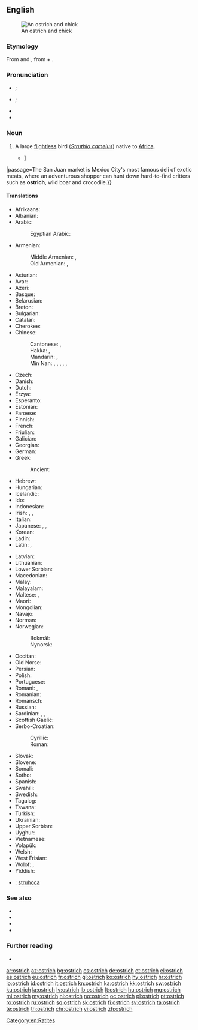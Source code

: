 ==English==
[[Image:Ostrich and chick.jpg|thumb|An ostrich and chick]]

===Etymology===
From {{etyl|xno|en}} {{m|fro|ostrige}} and {{etyl|fro|en}} {{m|fro|ostruce}}, from {{etyl|la|en}} {{m|la|avis||bird}} + {{m|la|strūthiō||ostrich}}.

===Pronunciation===
* {{a|RP}} {{IPA|/ˈɒs.tɹɪt͡ʃ/|/ˈɒs.tɹɪd͡ʒ/|lang=en}}; {{enPR|ŏs'trĭch|ŏs'trĭj}}
* {{a|GenAm}} {{IPA|/ˈɔs.tɹɪt͡ʃ/|/ˈɑs.tɹɪt͡ʃ/|/ˈɔs.tɹɪd͡ʒ/|/ˈɑs.tɹɪd͡ʒ/|lang=en}}; {{enPR|ôs'trĭch|ŏs'trĭch|ôs'trĭj|ŏs'trĭj}}
* {{audio|en-us-ostrich.ogg|Audio (US)|lang=en}}
* {{audio|en-us-ostrich-2.ogg|Audio (US) (2)|lang=en}}

===Noun===
{{en-noun|es}}

# A large [[flightless]] bird (''[[Struthio camelus]]'') native to [[Africa]].
#* {{quote-magazine|date=2013-07-26|author=[http://www.theguardian.com/profile/nick-miroff Nick Miroff]
|volume=189|issue=7|page=32|magazine={{w|The Guardian Weekly}}
|title=[http://www.theguardian.com/world/2013/jul/23/mexico-insect-cuisine-sustainable-food Mexico gets a taste for eating insects {{...}}]
|passage=The San Juan market is Mexico City's most famous deli of exotic meats, where an adventurous shopper can hunt down hard-to-find critters such as '''ostrich''', wild boar and crocodile.}}

====Translations====
{{trans-top|large flightless bird}}
* Afrikaans: {{t|af|volstruis}}
* Albanian: {{t|sq|struci}}
* Arabic: {{t|ar|نَعَامَة|f}}
*: Egyptian Arabic: {{t|arz|نعامة|f|tr=naʿama|sc=Arab}}
* Armenian: {{t+|hy|ջայլամ}}
*: Middle Armenian: {{t|axm|իշտրմուղ}}, {{t|axm|ջայլամ}}
*: Old Armenian: {{t|xcl|ջայլամն}}, {{t|xcl|ջայլեամն}}
* Asturian: {{t|ast|avestruz|f}}
* Avar: {{t|av|варанихӏинчӏ}}
* Azeri: {{t+|az|dəvəquşu}}
* Basque: {{t+|eu|ostruka}}
* Belarusian: {{t|be|стра́ус|m}}
* Breton: {{t|br|struskańval}}
* Bulgarian: {{t+|bg|щра́ус|m}}
* Catalan: {{t|ca|estruç|m}}
* Cherokee: {{t|chr|ᎬᎾ ᎤᏔᎾ|sc=Cher}}
* Chinese:
*: Cantonese: {{t|yue|鴕鳥|sc=Hani}}, {{t|yue|鸵鸟|tr=to4 niu5|sc=Hani}}
*: Hakka: {{t|hak|鴕鳥|sc=Hani}}, {{t|hak|鸵鸟|tr=thò-niâu|sc=Hani}}
*: Mandarin: {{t+|cmn|鴕鳥|sc=Hani}}, {{t+|cmn|鸵鸟|tr=tuóniǎo|sc=Hani}}
*: Min Nan: {{t+|nan|鴕鳥|sc=Hani}}, {{t|nan|鸵鸟|tr=tô-chiáu|sc=Hani}}, {{t|nan|蹄鳥|sc=Hani}}, {{t|nan|蹄鸟|tr=tê-chiáu|sc=Hani}}, {{t|nan|長頷鳥|sc=Hani}}, {{t|nan|长颔鸟|tr=tn̂g-ām-chiáu|sc=Hani}}
* Czech: {{t+|cs|pštros}}
* Danish: {{t+|da|struds}}
* Dutch: {{t+|nl|struisvogel|m}}
* Erzya: {{t|myv|дуенармунь}}
* Esperanto: {{t|eo|struto}}
* Estonian: {{t|et|jaanalind}}
* Faroese: {{t|fo|strutsur}}
* Finnish: {{t+|fi|strutsi}}
* French: {{t+|fr|autruche|f}}
* Friulian: {{t|fur|struç}}
* Galician: {{t+|gl|avestruz|f}}
* Georgian: {{t|ka|სირაქლემა|sc=Geor}}
* German: {{t+|de|Strauß|m}}
* Greek: {{t+|el|στρουθοκάμηλος|f}}
*: Ancient: {{t|grc|στρουθοκάμηλος|sc=polytonic}}
* Hebrew: {{t+|he|יען|f|tr=ya'en}}
* Hungarian: {{t+|hu|strucc}}
* Icelandic: {{t+|is|strútur}}
* Ido: {{t+|io|strucho}}
* Indonesian: {{t+|id|burung unta}}
* Irish: {{t|ga|ostrais}}, {{t|ga|struth|m}}, {{t|ga|struth-chamhall|m}}
* Italian: {{t+|it|struzzo|m}}
* Japanese: {{t+|ja|ダチョウ|tr=dachō}}, {{t+|ja|駝鳥|tr=だちょう, dachō|sc=Jpan}}, {{t|ja|オーストリッチ|tr=ōsutoritchi}}
* Korean: {{t+|ko|타조|sc=Kore}}
* Ladin: {{t|lld|struz|sc=Latn}}
* Latin: {{t|la|struthiocamelus|m}}, {{t|la|struthio|m}}
{{trans-mid}}
* Latvian: {{t|lv|strauss|m}}
* Lithuanian: {{t+|lt|strutis|m}}
* Lower Sorbian: {{t|dsb|štrus}}
* Macedonian: {{t|mk|ној|m}}
* Malay: {{t|ms|burung unta}}
* Malayalam: {{t|ml|ഒട്ടകപക്ഷി}}
* Maltese: {{t|mt|nagħma|f}}, {{t|mt|ostriċ}}
* Maori: {{t|mi|otereti}}
* Mongolian: {{t|mn|тэмээн хяруул}}
* Navajo: {{t|nv|tsídiitsoh}}
* Norman: {{t|nrf|autruche|f}}
* Norwegian:
*: Bokmål: {{t+|nb|struts|m}}
*: Nynorsk: {{t+|nn|struts|m}}
* Occitan: {{t+|oc|estruci}}
* Old Norse: {{t|non|strúz|m}}
* Persian: {{t+|fa|شترمرغ|tr=šotormorğ}}
* Polish: {{t+|pl|struś|m-an}}
* Portuguese: {{t+|pt|avestruz}}
* Romani: {{t|rom|astrechi|m}}, {{t|rom|barimatango|m}}
* Romanian: {{t+|ro|struț}}
* Romansch: {{t|rm|strut}}
* Russian: {{t+|ru|стра́ус|m}}
* Sardinian: {{t|sc|abistrussu}}, {{t|sc|bistrussu}}, {{t|sc|istrutzu}}
* Scottish Gaelic: {{t|gd|struth}}
* Serbo-Croatian:
*: Cyrillic: {{t|sh|ноj|m}}
*: Roman: {{t+|sh|noj|m}}
* Slovak: {{t|sk|pštros|m}}
* Slovene: {{t+|sl|noj|m}}
* Somali: {{t|so|gorayo}}
* Sotho: {{t|st|mpjhe}}
* Spanish: {{t+|es|avestruz|m}}
* Swahili: {{t+|sw|mbuni}}
* Swedish: {{t+|sv|struts}}
* Tagalog: {{t|tl|abestrus}}
* Tswana: {{t|tn|ntšhe}}
* Turkish: {{t+|tr|deve kuşu}}
* Ukrainian: {{t|uk|стра́ус|m}}
* Upper Sorbian: {{t|hsb|štrus}}
* Uyghur: {{t|ug|تۆگىقۇش}}
* Vietnamese: {{t+|vi|đà điểu}}
* Volapük: {{t+|vo|strut}}
* Welsh: {{t|cy|estrys}}
* West Frisian: {{t|fy|strúsfûgel}}
* Wolof: {{t|wo|bànjóoli|alt=bànjóoli bi}}, {{t|wo|baa}}
* Yiddish: {{t|yi|שטרויס|m}}
{{trans-bottom}}

{{checktrans-top}}
* {{ttbc|se}}<!-- or any other Sami lect -->: [[struhcca]]
{{trans-mid}}
{{trans-bottom}}

===See also===
* {{l|en|cassowary}}
* {{l|en|emu}}
* {{l|en|nandu}}
* {{l|en|rhea}}

===Further reading===
* {{pedialite}}

[[Category:en:Ratites]]

[[ar:ostrich]]
[[az:ostrich]]
[[bg:ostrich]]
[[cs:ostrich]]
[[de:ostrich]]
[[et:ostrich]]
[[el:ostrich]]
[[es:ostrich]]
[[eu:ostrich]]
[[fr:ostrich]]
[[gl:ostrich]]
[[ko:ostrich]]
[[hy:ostrich]]
[[hr:ostrich]]
[[io:ostrich]]
[[id:ostrich]]
[[it:ostrich]]
[[kn:ostrich]]
[[ka:ostrich]]
[[kk:ostrich]]
[[sw:ostrich]]
[[ku:ostrich]]
[[la:ostrich]]
[[lv:ostrich]]
[[lb:ostrich]]
[[lt:ostrich]]
[[hu:ostrich]]
[[mg:ostrich]]
[[ml:ostrich]]
[[my:ostrich]]
[[nl:ostrich]]
[[no:ostrich]]
[[oc:ostrich]]
[[pl:ostrich]]
[[pt:ostrich]]
[[ro:ostrich]]
[[ru:ostrich]]
[[sq:ostrich]]
[[sk:ostrich]]
[[fi:ostrich]]
[[sv:ostrich]]
[[ta:ostrich]]
[[te:ostrich]]
[[th:ostrich]]
[[chr:ostrich]]
[[vi:ostrich]]
[[zh:ostrich]]
